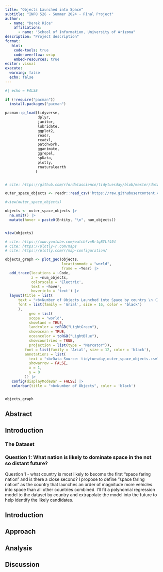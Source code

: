 ```yaml
---
title: "Objects Launched into Space"
subtitle: "INFO 526 - Summer 2024 - Final Project"
author: 
  - name: "Derek Rice"
    affiliations:
      - name: "School of Information, University of Arizona"
description: "Project description"
format:
   html:
    code-tools: true
    code-overflow: wrap
    embed-resources: true
editor: visual
execute:
  warning: false
  echo: false
---
```


```r
#| echo = FALSE
  
if (!require("pacman"))
  install.packages("pacman")

pacman::p_load(tidyverse, 
               dplyr, 
               janitor, 
               lubridate,
               ggplot2,
               readr,
               readxl,
               patchwork,
               gganimate,
               ggrepel,
               spData,
               plotly,
               rnaturalearth
              )


# cite: https://github.com/rfordatascience/tidytuesday/blob/master/data/2024/2024-04-23/readme.md

outer_space_objects <- readr::read_csv('https://raw.githubusercontent.com/rfordatascience/tidytuesday/master/data/2024/2024-04-23/outer_space_objects.csv')

#view(outer_space_objects)

objects <- outer_space_objects |>
  na.omit() |>
  mutate(hover = paste0(Entity, "\n", num_objects))


view(objects)

```

```r
# cite: https://www.youtube.com/watch?v=RrtqBYLf404
# cite: https://plotly-r.com/maps
# cite: https://plotly.com/r/map-configuration/

objects_graph <- plot_geo(objects,
                          locationmode = "world",
                          frame = ~Year) |>
  add_trace(locations = ~Code,
            z = ~num_objects,
            colorscale = 'Electric',
            text = ~hover,
            hoverinfo = 'text') |>
  layout(title = list(
      text = "<b>Number of Objects Launched into Space by country \n (1957 and 2022)",
      font = list(family = 'Arial', size = 16, color = 'black')   
      ),
           geo = list(
           scope = 'world',
           showland = TRUE,
           landcolor = toRGB("LightGreen"),
           showocean = TRUE,
           oceancolor = toRGB("LightBlue"),
           showcountries = TRUE,
           projection = list(type = "Mercator")),
         font = list(family = 'Arial', size = 12, color = 'black'),
         annotations = list(
           text = "<b>Data Source: tidytuesday,outer_space_objects.csv",
           showarrow = FALSE,
           x = 1,
           y = 0
         )) |>
   config(displayModeBar = FALSE) |>
   colorbar(title = "<b>Number of Objects", color = 'black') 


objects_graph

```


## Abstract



## Introduction

### The Dataset



### Question 1: What nation is likely to dominate space in the not so distant future?

Question 1 - what country is most likely to become the first "space faring nation" and is there a close second? I propose to define "space faring nation" as the country that launches an order of magnitude more vehicles into space than all other countries combined. I'll fit a polynomial regression model to the dataset by country and extrapolate the model into the future to help identify the likely candidates.

## Introduction



## Approach

## Analysis

## Discussion
